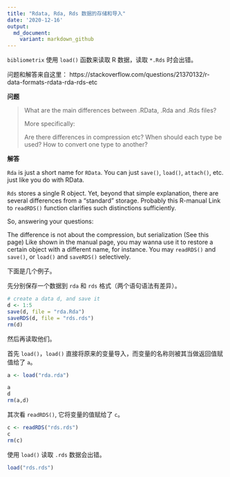```yaml
---
title: "Rdata, Rda, Rds 数据的存储和导入"
date: '2020-12-16'
output: 
  md_document:
    variant: markdown_github
---
```


`bibliometrix` 使用 `load()` 函数来读取 R 数据，读取 `*.Rds` 时会出错。

问题和解答来自这里：
https://stackoverflow.com/questions/21370132/r-data-formats-rdata-rda-rds-etc

**问题**

> What are the main differences between .RData, .Rda and .Rds files?
>
> More specifically:
> 
> Are there differences in compression etc?
> When should each type be used?
> How to convert one type to another?


**解答**

`Rda` is just a short name for `RData`. You can just `save()`, `load()`, `attach()`, etc. just like you do with RData.

`Rds` stores a single R object. Yet, beyond that simple explanation, there are several differences from a "standard" storage. Probably this R-manual Link to `readRDS()` function clarifies such distinctions sufficiently.

So, answering your questions:

The difference is not about the compression, but serialization (See this page)
Like shown in the manual page, you may wanna use it to restore a certain object with a different name, for instance.
You may `readRDS()` and `save()`, or `load()` and `saveRDS()` selectively.

下面是几个例子。

先分别保存一个数据到 `rda` 和 `rds` 格式（两个语句语法有差异）。

```r
# create a data d, and save it
d <- 1:5
save(d, file = "rda.Rda")
saveRDS(d, file = "rds.rds")
rm(d)
```

然后再读取他们。

首先 `load()`，`load()` 直接将原来的变量导入，而变量的名称则被其当做返回值赋值给了 `a`。

```r
a <- load("rda.rda")

a
d
rm(a,d)
```



其次看 `readRDS()`, 它将变量的值赋给了 `c`。

```r
c <- readRDS("rds.rds")
c
rm(c)
```
使用 `load()` 读取 `.rds` 数据会出错。

```r
load("rds.rds")
```

